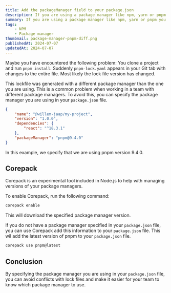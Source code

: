 ```yaml
---
title: Add the packageManager field to your package.json
description: If you are using a package manager like npm, yarn or pnpm you can specify the package manager you are using in your package.json file. This is useful for tools like Github Actions and for your team to know which package manager to use.
summary: If you are using a package manager like npm, yarn or pnpm you can specify the package manager you are using in your package.json file. This is useful for tools like Github Actions and for your team to know which package manager to use.
tags:
    - NPM
    - Package manager
thumbnail: package-manager-pnpm-diff.png
publishedAt: 2024-07-07
updatedAt: 2024-07-07
---
```


Maybe you have encountered the following problem: You clone a project and run `pnpm install`. Suddenly `pnpm-lock.yaml` appears in your Git tab with changes to the entire file. Most likely the lock file version has changed.

This lockfile was generated with a different package manager than the one you are using. This is a common problem when working in a team with different package managers. To avoid this, you can specify the package manager you are using in your `package.json` file.

```json
{
    "name": "@willem-jaap/my-project",
    "version": "1.0.0",
    "dependencies": {
        "react": "^18.3.1"
    },
    "packageManager": "pnpm@9.4.0"
}
```

In this example, we specify that we are using pnpm version 9.4.0.

## Corepack

Corepack is an experimental tool included in Node.js to help with managing versions of your package managers.

To enable Corepack, run the following command:

```bash
corepack enable
```

This will download the specified package manager version.

If you do not have a package manager specified in your `package.json` file, you can use Corepack add this information to your `package.json` file. This wil add the latest version of pnpm to your `package.json` file.

```bash
corepack use pnpm@latest
```

## Conclusion

By specifying the package manager you are using in your `package.json` file, you can avoid conflicts with lock files and make it easier for your team to know which package manager to use.
